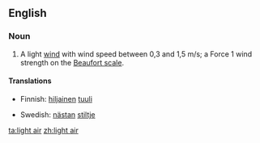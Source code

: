 ==English==

===Noun===
{{en-noun|sg=[[light]] [[air]]}}

# {{context|meteorology|nautical}} A light [[wind]] with wind speed between 0,3 and 1,5 m/s; a Force 1 wind strength on the [[Beaufort scale]].

====Translations====
{{trans-top}}
*Finnish: [[hiljainen]] [[tuuli]]
{{trans-mid}}
*Swedish: [[nästan]] [[stiltje]]
{{trans-bottom}}

[[ta:light air]]
[[zh:light air]]